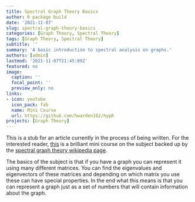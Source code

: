 ```yaml
---
title: Spectral Graph Theory Basics
author: R package build
date: '2021-11-07'
slug: spectral-graph-theory-basics
categories: [Graph Theory, Spectral Theory]
tags: [Graph Theory, Spectral Theory]
subtitle: ''
summary: 'A basic introduction to spectral analysis on graphs.'
authors: [admin]
lastmod: '2021-11-07T21:45:09Z'
featured: no
image:
  caption: ''
  focal_point: ''
  preview_only: no
links:
- icon: youtube
  icon_pack: fab
  name: Mini Course
  url: https://github.com/hwarden162/hypR
projects: [Graph Theory]
---
```


This is a stub for an article currently in the process of being written. For the interested reader, [this](https://www.youtube.com/watch?v=c94FkomS4Tw&list=PLBY4G2o7DhF0iS7ifK1SahNscntxKojRE) is a brilliant mini course on the subject backed up by the [spectral graph theory wikipedia page](https://en.wikipedia.org/wiki/Spectral_graph_theory).

The basics of the subject is that if you have a graph you can represent it using many different matrices. You can find the eigenvalues and eigenvectors of these matrices and depending on which matrix you use these can have special properties. In the end what this means is that you can represent a graph just as a set of numbers that will contain information about the graph.
